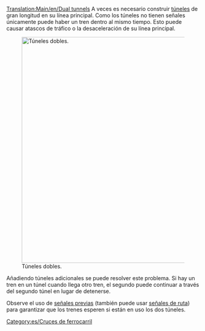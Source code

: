 [[Translation:Main/en/Dual tunnels]]
{{en/-}}{{es/Menú de Cruces}}
A veces es necesario construir [[Main/es/túneles|túneles]] de gran longitud en su línea principal. Como los túneles no tienen señales únicamente puede haber un tren dentro al mismo tiempo. Esto puede causar atascos de tráfico o la desaceleración de su línea principal.

[[File:en/DualTunnelsPresignalled.png|none|thumb|590px|Túneles dobles.]]

Añadiendo túneles adicionales se puede resolver este problema. Si hay un tren en un túnel cuando llega otro tren, el segundo puede continuar a través del segundo túnel en lugar de detenerse.

Observe el uso de [[Main/en/Señales/Es#Señales previas|señales previas]] (también puede usar [[Main/en/Señales/Es#Señales de ruta|señales de ruta]]) para garantizar que los trenes esperen si están en uso los dos túneles.

[[Category:es/Cruces de ferrocarril]]